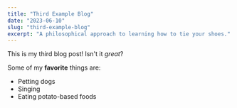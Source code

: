 ```yaml
---
title: "Third Example Blog"
date: "2023-06-10"
slug: "third-example-blog"
excerpt: "A philosophical approach to learning how to tie your shoes."
---
```


This is my third blog post! Isn't it _great_?

Some of my **favorite** things are:

- Petting dogs
- Singing
- Eating potato-based foods
